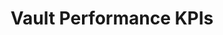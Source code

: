 ---
title: Vault Performance KPIs
description: Get key performance indicators for a vault
openapi: '/open-apis/0d.json GET /vaults/{vault_id}/kpis'
---